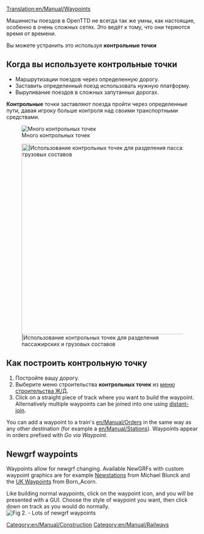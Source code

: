 [[Translation:en/Manual/Waypoints]]
{{ru/Перевод|en/Manual/Waypoints|47}}

Машинисты поездов в OpenTTD не всегда так же умны, как настоящие, особенно в очень сложных сетях. Это ведёт к тому, что они теряются время от времени.  

Вы можете устранить это используя '''контрольные точки'''
==Когда вы используете контрольные точки==

* Маршрутизации поездов через определенную дорогу.
* Заставить определенный поезд использовать нужную платформу.
* Выруливание поездов в сложных запутанных дорогах.

'''Контрольные''' точки заставляют поезда пройти через определенные пути, давая игроку больше контроля над своими транспортными средствами.

[[File:en/Manual/Checkpoints.png|center|frame|Много контрольных точек]]

[[File:en/Manual/Waypoints.png|center|thumb|500px||Использование контрольных точек для разделения пассажирских и грузовых составов]]

==Как построить контрольную точку==

# Постройте вашу дорогу.
# Выберите меню строительства '''контрольных точек''' из [[en/Manual/Railway construction#railway-construction-toolbar|меню строительства Ж/Д]].
# Click on a straight piece of track where you want to build the waypoint. Alternatively multiple waypoints can be joined into one using [[en/Archive/Manual/Settings/Distant-join stations|distant-join]].

You can add a waypoint to a train's [[en/Manual/Orders]] in the same way as any other destination (for example a [[en/Manual/Stations]]). Waypoints appear in orders prefixed with ''Go via Waypoint''.

== Newgrf waypoints ==
Waypoints allow for newgrf changing. Available NewGRFs with custom waypoint graphics are for example [http://grfcrawler.tt-forums.net/details.php?do=details&id=13 Newstations] from Michael Blunck and the [http://grfcrawler.tt-forums.net/details.php?do=details&id=104 UK Waypoints] from Born_Acorn.

Like building normal waypoints, click on the waypoint icon, and you will be presented with a GUI. Choose the style of waypoint you want, then click down on track as you would do normally.
[[File:en/Manual/Newgrfwayp.png|center|frame|Fig 2. - Lots of newgrf waypoints]]

[[Category:en/Manual/Construction]]
[[Category:en/Manual/Railways]]